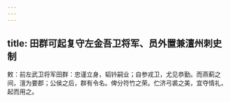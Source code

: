```yaml
---
---
---
```

title: 田群可起复守左金吾卫将军、员外置兼澶州刺史制
---



敕：前左武卫将军田群：忠谨立身，韬钤嗣业；自参戎卫，尤见恭勤。而燕蓟之间，澶为要郡；公侯之后，群有令名。俾分符竹之荣。伫济弓裘之美，宜夺情礼，起而用之。